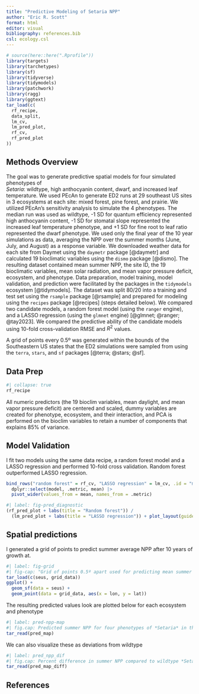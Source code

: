 ```yaml
---
title: "Predictive Modeling of Setaria NPP"
author: "Eric R. Scott"
format: html
editor: visual
bibliography: references.bib
csl: ecology.csl
---
```


```r
# source(here::here(".Rprofile"))
library(targets)
library(tarchetypes)
library(sf)
library(tidyverse)
library(tidymodels)
library(patchwork)
library(ragg)
library(ggtext)
tar_load(c(
  rf_recipe,
  data_split,
  lm_cv,
  lm_pred_plot,
  rf_cv,
  rf_pred_plot
))
```

## Methods Overview

The goal was to generate predictive spatial models for four simulated phenotypes of\
*Setaria*: wildtype, high anthocyanin content, dwarf, and increased leaf temperature.
We used PEcAn to generate ED2 runs at 29 southeast US sites in 3 ecosystems at each site: mixed forest, pine forest, and prairie.
We utilized PEcAn's sensitivity analysis to simulate the 4 phenotypes.
The median run was used as wildtype, -1 SD for quantum efficiency represented high anthocyanin content, -1 SD for stomatal slope represented the increased leaf temperature phenotype, and +1 SD for fine root to leaf ratio represented the dwarf phenotype.
We used only the final year of the 10 year simulations as data, averaging the NPP over the summer months (June, July, and August) as a response variable.
We downloaded weather data for each site from Daymet using the `daymetr` package [@daymetr] and calculated 19 bioclimatic variables using the `dismo` package [@dismo].
The resulting dataset contained mean summer NPP, the site ID, the 19 bioclimatic variables, mean solar radiation, and mean vapor pressure deficit, ecosystem, and phenotype.
Data preparation, model training, model validation, and prediction were facilitated by the packages in the `tidymodels` ecosystem [@tidymodels].
The dataset was split 80/20 into a training and test set using the `rsample` package [@rsample] and prepared for modeling using the `recipes` package [@recipes] (steps detailed below).
We compared two candidate models, a random forest model (using the `ranger` engine), and a LASSO regression (using the `glmnet` engine) [@glmnet; @ranger; @tay2023].
We compared the predictive ability of the candidate models using 10-fold cross-validation RMSE and $R^2$ values.\

A grid of points every 0.5º was generated within the bounds of the Southeastern US states that the ED2 simulations were sampled from using the `terra`, `stars`, and `sf` packages [@terra; @stars; @sf].

## Data Prep

```r
#| collapse: true
rf_recipe
```

All numeric predictors (the 19 bioclim variables, mean daylight, and mean vapor pressure deficit) are centered and scaled, dummy variables are created for phenotype, ecosystem, and their interaction, and PCA is performed on the bioclim variables to retain a number of components that explains 85% of variance.

## Model Validation

I fit two models using the same data recipe, a random forest model and a LASSO regression and performed 10-fold cross validation.
Random forest outperformed LASSO regression.

```r
bind_rows("random forest" = rf_cv, "LASSO regression" = lm_cv, .id = "model") |> 
  dplyr::select(model, .metric, mean) |> 
  pivot_wider(values_from = mean, names_from = .metric)

```

```r
#| label: fig-pred_diagnostic
(rf_pred_plot + labs(title = "Random forest")) /
  (lm_pred_plot + labs(title = "LASSO regression")) + plot_layout(guides = "collect")
```

## Spatial predictions

I generated a grid of points to predict summer average NPP after 10 years of growth at.

```r
#| label: fig-grid
#| fig-cap: "Grid of points 0.5º apart used for predicting mean summer NPP"
tar_load(c(seus, grid_data))
ggplot() + 
  geom_sf(data = seus) +
  geom_point(data = grid_data, aes(x = lon, y = lat))
```

The resulting predicted values look are plotted below for each ecosystem and phenotype

```r
#| label: pred-npp-map
#| fig.cap: Predicted summer NPP for four phenotypes of *Setaria* in three simulated ecosystems. NPP values were predicted using a random forest model trained on ED2 simulations at 29 sites and 3 ecosystems per site.  NPP values are predicted on a 0.5º grid and displayed on a log scale.
tar_read(pred_map)
```

We can also visualize these as deviations from wildtype

```r
#| label: pred_npp_dif
#| fig.cap: Percent difference in summer NPP compared to wildtype *Setaria* predicted in the South East US.
tar_read(pred_map_diff)
```

## References

::: {#refs}
:::
